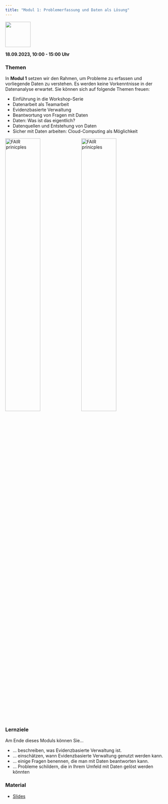 ```yaml
---
title: "Modul 1: Problemerfassung und Daten als Lösung"
---
```


![](/icons/files.png){fig-align=center width="80px" height="80px" class="center"}

**18.09.2023, 10:00 - 15:00 Uhr**

### Themen
In **Modul 1** setzen wir den Rahmen, um Probleme zu erfassen und vorliegende Daten zu verstehen. Es werden keine Vorkenntnisse in der Datenanalyse erwartet. Sie können sich auf folgende Themen freuen:

* Einführung in die Workshop-Serie
* Datenarbeit als Teamarbeit
* Evidenzbasierte Verwaltung
* Beantwortung von Fragen mit Daten
* Daten: Was ist das eigentlich?
* Datenquellen und Entstehung von Daten
* Sicher mit Daten arbeiten: Cloud-Computing als Möglichkeit

![FAIR prinicples](/icons/Daten-Fragen.jpg){width=47% fig-alt="F=findable, A=accessible, I=interoperable, R=reusable"}
![FAIR prinicples](/icons/fair.jpg){width=47% fig-alt="F=findable, A=accessible, I=interoperable, R=reusable"}


::: {.callout-tip} 
### Lernziele
Am Ende dieses Moduls können Sie...

* ... beschreiben, was Evidenzbasierte Verwaltung ist.
* ... einschätzen, wann Evidenzbasierte Verwaltung genutzt werden kann.
* ... einige Fragen benennen, die man mit Daten beantworten kann.
* ... Probleme schildern, die in Ihrem Umfeld mit Daten gelöst werden könnten
:::


### Material
* [Slides](ADA_GDA_WS1_Modul_1.pdf)

<!-- (https://drive.google.com/file/d/1-1aiS7UinFX32LJ_iHj99rRrj3ajpMPS/view?usp=sharing) -->
